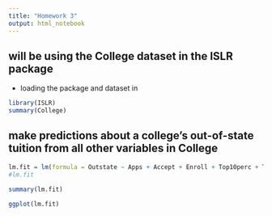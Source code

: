 ```yaml
---
title: "Homework 3"
output: html_notebook
---
```


## will be using the College dataset in the ISLR package
- loading the package and dataset in 
```r
library(ISLR)
summary(College)
```

## make predictions about a college’s out-of-state tuition from all other variables in College

```r
lm.fit = lm(formula = Outstate ~ Apps + Accept + Enroll + Top10perc + Top25perc + F.Undergrad + P.Undergrad + Room.Board + Books + Personal + PhD + Terminal + S.F.Ratio + perc.alumni + Expend + Grad.Rate, data = College)
#lm.fit

summary(lm.fit)
```

```r
ggplot(lm.fit)
```

